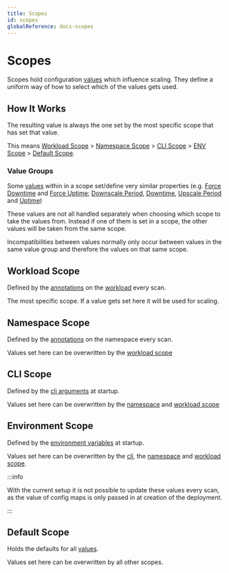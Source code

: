 ```yaml
---
title: Scopes
id: scopes
globalReference: docs-scopes
---
```



# Scopes

Scopes hold configuration [values](ref:docs-values) which influence scaling.
They define a uniform way of how to select which of the values gets used.

## How It Works

The resulting value is always the one set by the most specific scope that has set that value.

This means [Workload Scope](#workload-scope) > [Namespace Scope](#namespace-scope) >
[CLI Scope](#cli-scope) > [ENV Scope](#environment-scope) > [Default Scope](#default-scope).

<ExcalidrawWrapper data={scopeDiagram} />

### Value Groups

Some [values](ref:docs-values) within in a scope set/define very similar properties (e.g. [Force Downtime](ref:docs-values#force-downtime)
and [Force Uptime](ref:docs-values#force-uptime); [Downscale Period](ref:docs-values#downscale-period),
[Downtime](ref:docs-values#downtime), [Upscale Period](ref:docs-values#upscale-period) and [Uptime](ref:docs-values#uptime))

These values are not all handled separately when choosing which scope to take the values from.
Instead if one of them is set in a scope, the other values will be taken from the same scope.

Incompatibilities between values normally only occur between values in the same value group and therefore the values on that same scope.

## Workload Scope

Defined by the [annotations](ref:docs-values) on the [workload](ref:docs-workload-types) every scan.

The most specific scope.
If a value gets set here it will be used for scaling.

## Namespace Scope

Defined by the [annotations](ref:docs-values) on the namespace every scan.

Values set here can be overwritten by the [workload scope](#workload-scope)

## CLI Scope

Defined by the [cli arguments](ref:docs-arguments) at startup.

Values set here can be overwritten by the [namespace](#namespace-scope) and [workload scope](#workload-scope)

## Environment Scope

Defined by the [environment variables](ref:docs-environment-variables) at startup.

Values set here can be overwritten by the [cli](#cli-scope), the [namespace](#namespace-scope) and [workload scope](#workload-scope).

:::info

With the current setup it is not possible to update these values every scan,
as the value of config maps is only passed in at creation of the deployment.

:::

## Default Scope

Holds the defaults for all [values](ref:docs-values).

Values set here can be overwritten by all other scopes.
